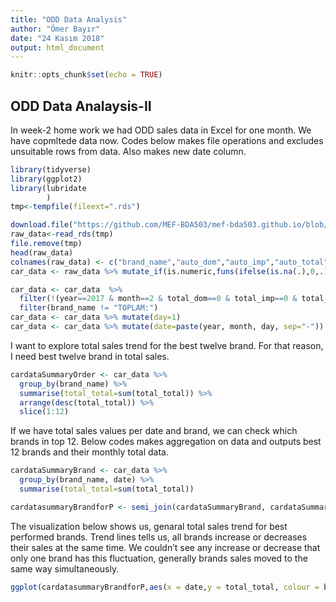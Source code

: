 ---
title: "ODD Data Analysis"
author: "Ömer Bayır"
date: "24 Kasım 2018"
output: html_document
---

```{r setup, include=FALSE}
knitr::opts_chunk$set(echo = TRUE)
```

## ODD Data Analaysis-II
In week-2 home work we had ODD sales data in Excel for one month. We have copmltede data now.
Codes below makes file operations and excludes unsuitable rows from data.
Also makes new date column.

```{r cars}
library(tidyverse)
library(ggplot2)
library(lubridate
        )
tmp<-tempfile(fileext=".rds")

download.file("https://github.com/MEF-BDA503/mef-bda503.github.io/blob/master/files/car_data_aggregate.rds?raw=true",destfile=tmp,mode = 'wb')
raw_data<-read_rds(tmp)
file.remove(tmp)
head(raw_data)
colnames(raw_data) <- c("brand_name","auto_dom","auto_imp","auto_total","comm_dom","comm_imp","comm_total","total_dom","total_imp","total_total","year","month")
car_data <- raw_data %>% mutate_if(is.numeric,funs(ifelse(is.na(.),0,.))) 

car_data <- car_data  %>% 
  filter(!(year==2017 & month==2 & total_dom==0 & total_imp==0 & total_total==0) ) %>%
  filter(brand_name != "TOPLAM:")
car_data <- car_data %>% mutate(day=1)
car_data <- car_data %>% mutate(date=paste(year, month, day, sep="-")) %>% mutate(date= ymd(date))  

```

I want to explore total sales trend for the best twelve brand. For that reason, I need best twelve brand in total sales.

```{r cars2}
cardataSummaryOrder <- car_data %>% 
  group_by(brand_name) %>% 
  summarise(total_total=sum(total_total)) %>%
  arrange(desc(total_total)) %>%
  slice(1:12)
```
If we have total sales values per date and brand, we can check which brands in top 12.
Below codes makes aggregation on data and outputs best 12 brands and their monthly total data.

```{r cars3}
cardataSummaryBrand <- car_data %>% 
  group_by(brand_name, date) %>% 
  summarise(total_total=sum(total_total)) 

cardatasummaryBrandforP <- semi_join(cardataSummaryBrand, cardataSummaryOrder,by="brand_name")
```

The visualization below shows us, genaral total sales trend for best performed brands. 
Trend lines tells us, all brands increase or decreases their sales at the same time. 
We couldn't see any increase or decrease that only one brand has this fluctuation,
generally brands sales moved to the same way simultaneously.

```{r pressure, echo=FALSE}
ggplot(cardatasummaryBrandforP,aes(x = date,y = total_total, colour = brand_name)) + geom_line() +facet_wrap(~brand_name)
```
